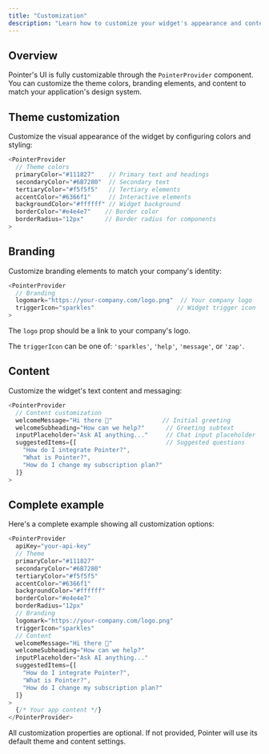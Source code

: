 ```yaml
---
title: "Customization"
description: "Learn how to customize your widget's appearance and content."
---
```


## Overview

Pointer's UI is fully customizable through the `PointerProvider` component. You can customize the theme colors, branding elements, and content to match your application's design system.

## Theme customization

Customize the visual appearance of the widget by configuring colors and styling:

```typescript
<PointerProvider
  // Theme colors
  primaryColor="#111827"    // Primary text and headings
  secondaryColor="#6B7280"  // Secondary text
  tertiaryColor="#f5f5f5"   // Tertiary elements
  accentColor="#6366f1"     // Interactive elements
  backgroundColor="#ffffff" // Widget background
  borderColor="#e4e4e7"    // Border color
  borderRadius="12px"      // Border radius for components
>
```

## Branding

Customize branding elements to match your company's identity:

```typescript
<PointerProvider
  // Branding
  logomark="https://your-company.com/logo.png"  // Your company logo
  triggerIcon="sparkles"                       // Widget trigger icon
>
```

The `logo` prop should be a link to your company's logo.

The `triggerIcon` can be one of: `'sparkles'`, `'help'`, `'message'`, or `'zap'`.

## Content

Customize the widget's text content and messaging:

```typescript
<PointerProvider
  // Content customization
  welcomeMessage="Hi there 👋"              // Initial greeting
  welcomeSubheading="How can we help?"      // Greeting subtext
  inputPlaceholder="Ask AI anything..."     // Chat input placeholder
  suggestedItems={[                         // Suggested questions
    "How do I integrate Pointer?",
    "What is Pointer?",
    "How do I change my subscription plan?"
  ]}
>
```

## Complete example

Here's a complete example showing all customization options:

```typescript
<PointerProvider
  apiKey="your-api-key"
  // Theme
  primaryColor="#111827"
  secondaryColor="#6B7280"
  tertiaryColor="#f5f5f5"
  accentColor="#6366f1"
  backgroundColor="#ffffff"
  borderColor="#e4e4e7"
  borderRadius="12px"
  // Branding
  logomark="https://your-company.com/logo.png"
  triggerIcon="sparkles"
  // Content
  welcomeMessage="Hi there 👋"
  welcomeSubheading="How can we help?"
  inputPlaceholder="Ask AI anything..."
  suggestedItems={[
    "How do I integrate Pointer?",
    "What is Pointer?",
    "How do I change my subscription plan?"
  ]}
>
  {/* Your app content */}
</PointerProvider>
```

All customization properties are optional. If not provided, Pointer will use its default theme and content settings.